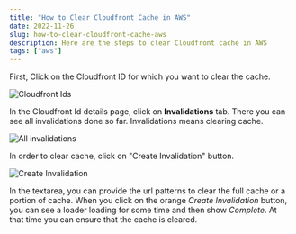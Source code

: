 ```yaml
---
title: "How to Clear Cloudfront Cache in AWS"
date: 2022-11-26
slug: how-to-clear-cloudfront-cache-aws
description: Here are the steps to clear Cloudfront cache in AWS
tags: ["aws"]
---
```



First, Click on the Cloudfront ID for which you want to clear the cache.

<Image src={imgCloudfrontIds} alt="Cloudfront Ids" />

In the Cloudfront Id details page, click on **Invalidations** tab. There you can see all invalidations done so far. Invalidations means clearing cache.

<Image src={imgInvalidations} alt="All invalidations" />

In order to clear cache, click on "Create Invalidation" button.

<Image src={imgCreateInvalidation} alt="Create Invalidation" />

In the textarea, you can provide the url patterns to clear the full cache or a portion of cache. When you click on the orange _Create Invalidation_ button, you can see a loader loading for some time and then show _Complete_. At that time you can ensure that the cache is cleared.
